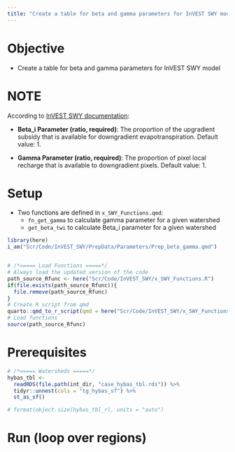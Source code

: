 ```yaml
---
title: "Create a table for beta and gamma parameters for InVEST SWY model"
---
```


# Objective
+ Create a table for beta and gamma parameters for InVEST SWY model

# NOTE
According to [InVEST SWY documentation](https://storage.googleapis.com/releases.naturalcapitalproject.org/invest-userguide/latest/en/seasonal_water_yield.html#data-needs):

+ **Beta_i Parameter (ratio, required)**: The proportion of the upgradient subsidy that is available for downgradient evapotranspiration.
Default value: 1.

+ **Gamma Parameter (ratio, required)**: The proportion of pixel local recharge that is available to downgradient pixels.
Default value: 1.


# Setup

+ Two functions are defined in `x_SWY_Functions.qmd`:
  + `fn_get_gamma` to calculate gamma parameter for a given watershed
  + `get_beta_twi` to calculate Beta_i parameter for a given watershed

```r
library(here)
i_am("Scr/Code/InVEST_SWY/PrepData/Parameters/Prep_beta_gamma.qmd")


# /*===== Load Functions =====*/
# Always load the updated version of the code
path_source_Rfunc <- here("Scr/Code/InVEST_SWY/x_SWY_Functions.R")
if(file.exists(path_source_Rfunc)){
  file.remove(path_source_Rfunc)
}
# Create R script from qmd
quarto::qmd_to_r_script(qmd = here("Scr/Code/InVEST_SWY/x_SWY_Functions.qmd"))
# Load functions
source(path_source_Rfunc)
```

# Prerequisites

```r
# /*===== Watersheds =====*/
hybas_tbl <- 
  readRDS(file.path(int_dir, "case_hybas_tbl.rds")) %>%
  tidyr::unnest(cols = "tg_hybas_sf") %>%
  st_as_sf()

# format(object.size(hybas_tbl_r), units = "auto")
```



# Run (loop over regions)

```r

```


